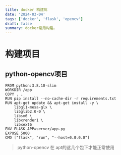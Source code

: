 ```yaml
---
title: docker 构建坑
date: '2024-03-04'
tags: ['docker', 'flask', 'opencv']
draft: false
summary: docker常用构建。
---
```


# 构建项目

## python-opencv项目
```
FROM python:3.8.18-slim
WORKDIR /app
COPY . .
RUN pip install --no-cache-dir -r requirements.txt
RUN apt-get update && apt-get install -y \
    libgl1-mesa-glx \
    libglib2.0-0 \
    libsm6 \
    libxrender1 \
    libxext6
ENV FLASK_APP=server/app.py
EXPOSE 5000
CMD ["flask", "run", "--host=0.0.0.0"]
```
> python-opencv 在 apt的这几个包下才能正常使用